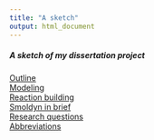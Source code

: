 ```yaml
---
title: "A sketch"
output: html_document
---
```


##### A sketch of my dissertation project  

[Outline](outline.html)<br> 
[Modeling](Modeling.html)<br> 
[Reaction building](reaction_building.html)<br>
[Smoldyn in brief](Smoldyn_in_brief.html)<br>
[Research questions](Research_questions.html)<br>
[Abbreviations](Abbreviations.html)<br>